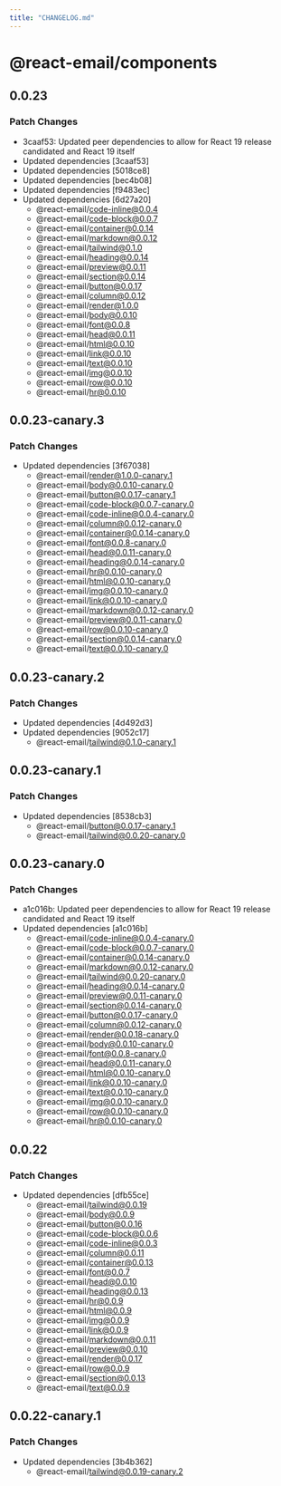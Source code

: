 ```yaml
---
title: "CHANGELOG.md"
---
```


# @react-email/components

## 0.0.23

### Patch Changes

- 3caaf53: Updated peer dependencies to allow for React 19 release candidated and React 19 itself
- Updated dependencies [3caaf53]
- Updated dependencies [5018ce8]
- Updated dependencies [bec4b08]
- Updated dependencies [f9483ec]
- Updated dependencies [6d27a20]
  - @react-email/code-inline@0.0.4
  - @react-email/code-block@0.0.7
  - @react-email/container@0.0.14
  - @react-email/markdown@0.0.12
  - @react-email/tailwind@0.1.0
  - @react-email/heading@0.0.14
  - @react-email/preview@0.0.11
  - @react-email/section@0.0.14
  - @react-email/button@0.0.17
  - @react-email/column@0.0.12
  - @react-email/render@1.0.0
  - @react-email/body@0.0.10
  - @react-email/font@0.0.8
  - @react-email/head@0.0.11
  - @react-email/html@0.0.10
  - @react-email/link@0.0.10
  - @react-email/text@0.0.10
  - @react-email/img@0.0.10
  - @react-email/row@0.0.10
  - @react-email/hr@0.0.10

## 0.0.23-canary.3

### Patch Changes

- Updated dependencies [3f67038]
  - @react-email/render@1.0.0-canary.1
  - @react-email/body@0.0.10-canary.0
  - @react-email/button@0.0.17-canary.1
  - @react-email/code-block@0.0.7-canary.0
  - @react-email/code-inline@0.0.4-canary.0
  - @react-email/column@0.0.12-canary.0
  - @react-email/container@0.0.14-canary.0
  - @react-email/font@0.0.8-canary.0
  - @react-email/head@0.0.11-canary.0
  - @react-email/heading@0.0.14-canary.0
  - @react-email/hr@0.0.10-canary.0
  - @react-email/html@0.0.10-canary.0
  - @react-email/img@0.0.10-canary.0
  - @react-email/link@0.0.10-canary.0
  - @react-email/markdown@0.0.12-canary.0
  - @react-email/preview@0.0.11-canary.0
  - @react-email/row@0.0.10-canary.0
  - @react-email/section@0.0.14-canary.0
  - @react-email/text@0.0.10-canary.0

## 0.0.23-canary.2

### Patch Changes

- Updated dependencies [4d492d3]
- Updated dependencies [9052c17]
  - @react-email/tailwind@0.1.0-canary.1

## 0.0.23-canary.1

### Patch Changes

- Updated dependencies [8538cb3]
  - @react-email/button@0.0.17-canary.1
  - @react-email/tailwind@0.0.20-canary.0

## 0.0.23-canary.0

### Patch Changes

- a1c016b: Updated peer dependencies to allow for React 19 release candidated and React 19 itself
- Updated dependencies [a1c016b]
  - @react-email/code-inline@0.0.4-canary.0
  - @react-email/code-block@0.0.7-canary.0
  - @react-email/container@0.0.14-canary.0
  - @react-email/markdown@0.0.12-canary.0
  - @react-email/tailwind@0.0.20-canary.0
  - @react-email/heading@0.0.14-canary.0
  - @react-email/preview@0.0.11-canary.0
  - @react-email/section@0.0.14-canary.0
  - @react-email/button@0.0.17-canary.0
  - @react-email/column@0.0.12-canary.0
  - @react-email/render@0.0.18-canary.0
  - @react-email/body@0.0.10-canary.0
  - @react-email/font@0.0.8-canary.0
  - @react-email/head@0.0.11-canary.0
  - @react-email/html@0.0.10-canary.0
  - @react-email/link@0.0.10-canary.0
  - @react-email/text@0.0.10-canary.0
  - @react-email/img@0.0.10-canary.0
  - @react-email/row@0.0.10-canary.0
  - @react-email/hr@0.0.10-canary.0

## 0.0.22

### Patch Changes

- Updated dependencies [dfb55ce]
  - @react-email/tailwind@0.0.19
  - @react-email/body@0.0.9
  - @react-email/button@0.0.16
  - @react-email/code-block@0.0.6
  - @react-email/code-inline@0.0.3
  - @react-email/column@0.0.11
  - @react-email/container@0.0.13
  - @react-email/font@0.0.7
  - @react-email/head@0.0.10
  - @react-email/heading@0.0.13
  - @react-email/hr@0.0.9
  - @react-email/html@0.0.9
  - @react-email/img@0.0.9
  - @react-email/link@0.0.9
  - @react-email/markdown@0.0.11
  - @react-email/preview@0.0.10
  - @react-email/render@0.0.17
  - @react-email/row@0.0.9
  - @react-email/section@0.0.13
  - @react-email/text@0.0.9

## 0.0.22-canary.1

### Patch Changes

- Updated dependencies [3b4b362]
  - @react-email/tailwind@0.0.19-canary.2
